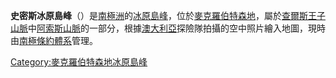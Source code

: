 {{coord|70|13|S|64|35|E|display=title}}

'''史密斯冰原島峰'''（{{lang-en|Smith Nunatak}}）是[[南極洲|南極洲]]的[[冰原島峰|冰原島峰]]，位於[[麥克羅伯特森地|麥克羅伯特森地]]，屬於[[查爾斯王子山脈|查爾斯王子山脈]]中[[阿索斯山脈|阿索斯山脈]]的一部分，根據[[澳大利亞|澳大利亞]]探險隊拍攝的空中照片繪入地圖，現時由[[南極條約體系|南極條約體系]]管理。

{{DEFAULTSORT:Smith Nunatak}}
[[Category:麥克羅伯特森地冰原島峰|Category:麥克羅伯特森地冰原島峰]]

{{MacRobertsonLand-geo-stub}}